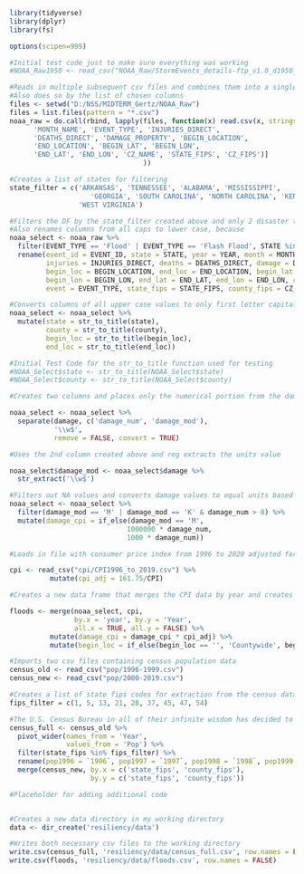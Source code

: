 ```r
library(tidyverse)
library(dplyr)
library(fs)

options(scipen=999)
```



```r
#Initial test code just to make sure everything was working
#NOAA_Raw1950 <- read_csv("NOAA_Raw/StormEvents_details-ftp_v1.0_d1950_c20170120.csv")

#Reads in multiple subsequent csv files and combines them into a single dataframe
#Also does so by the list of chosen columns
files <- setwd("D:/NSS/MIDTERM_Gertz/NOAA_Raw")
files = list.files(pattern = "*.csv")
noaa_raw = do.call(rbind, lapply(files, function(x) read.csv(x, stringsAsFactors = FALSE)[ ,        c('EVENT_ID', 'STATE', 'YEAR', 
      'MONTH_NAME', 'EVENT_TYPE', 'INJURIES_DIRECT',
      'DEATHS_DIRECT', 'DAMAGE_PROPERTY', 'BEGIN_LOCATION',
      'END_LOCATION', 'BEGIN_LAT', 'BEGIN_LON',
      'END_LAT', 'END_LON', 'CZ_NAME', 'STATE_FIPS', 'CZ_FIPS')]
                                 ))
```



```r
#Creates a list of states for filtering
state_filter = c('ARKANSAS', 'TENNESSEE', 'ALABAMA', 'MISSISSIPPI', 
                    'GEORGIA', 'SOUTH CAROLINA', 'NORTH CAROLINA', 'KENTUCKY',
                 'WEST VIRGINIA')

#Filters the DF by the state_filter created above and only 2 disaster types
#Also renames columns from all caps to lower case, because
noaa_select <- noaa_raw %>%
  filter(EVENT_TYPE == 'Flood' | EVENT_TYPE == 'Flash Flood', STATE %in% state_filter) %>%
  rename(event_id = EVENT_ID, state = STATE, year = YEAR, month = MONTH_NAME, 
         injuries = INJURIES_DIRECT, deaths = DEATHS_DIRECT, damage = DAMAGE_PROPERTY, 
         begin_loc = BEGIN_LOCATION, end_loc = END_LOCATION, begin_lat = BEGIN_LAT, 
         begin_lon = BEGIN_LON, end_lat = END_LAT, end_lon = END_LON, county = CZ_NAME, 
         event = EVENT_TYPE, state_fips = STATE_FIPS, county_fips = CZ_FIPS)

#Converts columns of all upper case values to only first letter capitals
noaa_select <- noaa_select %>%
  mutate(state = str_to_title(state), 
         county = str_to_title(county),
         begin_loc = str_to_title(begin_loc),
         end_loc = str_to_title(end_loc))

#Initial Test Code for the str_to_title function used for testing
#NOAA_Select$state <- str_to_title(NOAA_Select$state)
#NOAA_Select$county <- str_to_title(NOAA_Select$county) 
```



```r
#Creates two columns and places only the numerical portion from the damage column into damage_num

noaa_select <- noaa_select %>%
  separate(damage, c('damage_num', 'damage_mod'),
           '\\w$',
           remove = FALSE, convert = TRUE)

#Uses the 2nd column created above and reg extracts the units value 

noaa_select$damage_mod <- noaa_select$damage %>%
  str_extract('\\w$')
```

```r
#Filters out NA values and converts damage values to equal units based on damage_mod column
noaa_select <- noaa_select %>%
  filter(damage_mod == 'M' | damage_mod == 'K' & damage_num > 0) %>%
  mutate(damage_cpi = if_else(damage_mod == 'M',
                             1000000 * damage_num,
                             1000 * damage_num))
```


```r
#Loads in file with consumer price index from 1996 to 2020 adjusted for 1996 dollars and creates an adjusted column using 2020 CPI dollars as the new base

cpi <- read_csv("cpi/CPI1996_to_2019.csv") %>%
          mutate(cpi_adj = 161.75/CPI)

#Creates a new data frame that merges the CPI data by year and creates a new column that shows damage values by 2020 CPI dollars and fills empty values in the begin_loc column with 'Countywide'

floods <- merge(noaa_select, cpi, 
                by.x = 'year', by.y = 'Year', 
                all.x = TRUE, all.y = FALSE) %>%
          mutate(damage_cpi = damage_cpi * cpi_adj) %>%
          mutate(begin_loc = if_else(begin_loc == '', 'Countywide', begin_loc))
```


```r
#Imports two csv files containing census population data
census_old <- read_csv("pop/1996-1999.csv")
census_new <- read_csv("pop/2000-2019.csv")
```


```r
#Creates a list of state fips codes for extraction from the census data, similar to the state filter I used previously in this notebook with the NOAA/NWS data. 
fips_filter = c(1, 5, 13, 21, 28, 37, 45, 47, 54)

#The U.S. Census Bureau in all of their infinite wisdom has decided to continue publishing their old datasets in a format that varies 'widely' (hahaha, get it? it's a pun...*groan*) from their data sets post 1999. The code below pivots their older data so it can be joined with their new data. God forbid someone on the federal end does this data manipulation themselves, one time, instead of having what I can only assume is thousands of individuals doing so. 
census_full <- census_old %>%
  pivot_wider(names_from = 'Year',
              values_from = 'Pop') %>%
  filter(state_fips %in% fips_filter) %>%
  rename(pop1996 = `1996`, pop1997 = `1997`, pop1998 = `1998`, pop1999 = `1999`) %>%
  merge(census_new, by.x = c('state_fips', 'county_fips'), 
                    by.y = c('state_fips', 'county_fips'))
```


```r
#Placeholder for adding additional code



```


```r
#Creates a new data directory in my working directory
data <- dir_create('resiliency/data')

#Writes both necessary csv files to the working directory
write.csv(census_full, 'resiliency/data/census_full.csv', row.names = FALSE)
write.csv(floods, 'resiliency/data/floods.csv', row.names = FALSE)
```




